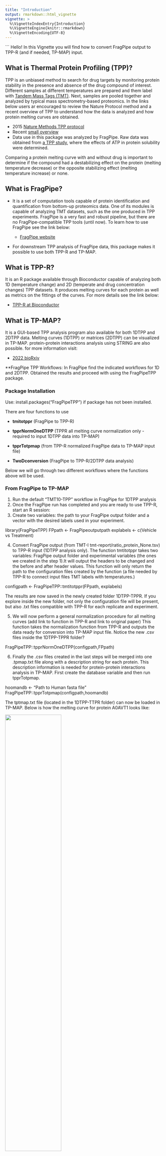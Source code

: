 ```yaml
---
title: "Introduction"
output: rmarkdown::html_vignette
vignette: >
  %\VignetteIndexEntry{Introduction}
  %\VignetteEngine{knitr::rmarkdown}
  %\VignetteEncoding{UTF-8}
---
```


```
Hello! In this Vignette you will find how to convert FragPipe output to TPP-R (and if needed, TP-MAP) input.


## What is Thermal Protein Profiling (TPP)?
TPP is an unbiased method to search for drug targets by monitoring protein stability in the presence and absence of the drug compound of interest. Different samples at different temperatures are prepared and them label with [Tandem Mass Tags (TMT)](https://pubs.acs.org/doi/10.1021/ac0262560). Next, samples are pooled together and analyzed by typical mass spectrometry-based proteomics. In the links below users ar encouraged to review the Nature Protocol method and a recent overview of TPP to understand how the data is analyzed and how protein melting curves are obtained. 

  - 2015 [Nature Methods TPP protocol](https://www.nature.com/articles/nprot.2015.101)
  - Recent [small overview](https://pubmed.ncbi.nlm.nih.gov/36368297/)
  - Data use in this package was analyzed by FragPipe. Raw data was obtained from [a TPP study](https://www.nature.com/articles/s41467-019-09107-y), where the effects of ATP in protein solubility were determined.     
  
Comparing a protein melting curve with and without drug is important to determine if the compound had a destabilizing effect on the protein (melting temperature decrease) or the opposite stabilizing effect (melting temperature increase) or none.

## What is FragPipe?
- It is a set of computation tools capable of protein identification and quantification from bottom-up proteomics data. One of its modules is capable of analyzing TMT datasets, such as the one produced in TPP experiments. FragPipe is a very fast and robust pipeline, but there are no FragPipe-compatible TPP tools (until now). To learn how to use FragPipe see the link below:
  
  - [FragPipe website](https://fragpipe.nesvilab.org/docs/tutorial_fragpipe_outputs.html])
  
- For downstream TPP analysis of FragPipe data, this package makes it possible to use both TPP-R and TP-MAP.
  
## What is TPP-R?
It is an R package available through Bioconductor capable of analyzing both 1D (temperature change) and 2D (temperate and drug concentration changes) TPP datasets. It produces melting curves for each protein as well as metrics on the fittings of the curves. For more details see the link below:

  - [TPP-R at Bioconductor](https://bioconductor.org/packages/release/bioc/html/TPP.html)

## What is TP-MAP?
It is a GUI-based TPP analysis program also available for both 1DTPP and 2DTPP data. Melting curves (1DTPP) or matrices (2DTPP) can be visualized in TP-MAP. protein-protein interactions analysis using STRING are also possible. for more information visit:

  - [2022 bioRxiv](https://www.biorxiv.org/content/10.1101/2021.02.22.432361v2)
  

**FragPipe TPP Workflows:
In FragPipe find the indicated workflows for 1D and 2DTPP. Obtained the results  and proceed with using the FragPipeTPP package. 

### Package Installation

Use: install.packages("FragPipeTPP") if package has not been installed.

There are four functions to use

- **tmitotppr** (FragPipe to TPP-R)

- **tpprNormOneDTPP** (TPPR all melting curve normalization only - required to input 1DTPP data into TP-MAP)

- **tpprTotpmap** (from TPP-R normalized FragPipe data to TP-MAP input file)

- **TwoDconversion** (FragPipe to TPP-R/2DTPP data analysis)

Below we will go through two different workflows where the functions above will be used.

### From FragPipe to TP-MAP
1. Run the default "TMT10-TPP" workflow in FragPipe for 1DTPP analysis
2. Once the FragPipe run has completed and you are ready to use TPP-R, start an R session:
3. Create two variables: the path to your FragPipe output folder and a vector with the desired labels used in your experiment.

  library(FragPipeTPP)
  FPpath <- FragPipeoutputpath
  explabels <- c(Vehicle vs Treatment)


4. Convert FragPipe output (from TMT-I tmt-report/ratio_protein_None.tsv) to TPP-R input (1DTPP analysis only). The function tmtitotppr takes two variables: FragPipe output folder and experimental variables (the ones we created in the step 1).It will output the headers to be changed and the before and after header values. This function will only return the path to the configuration files created by the function (a file needed by TPP-R to connect input files TMT labels with temperatures.)

  configpath <- FragPipeTPP::tmtitotppr(FPpath, explabels)

  The results are now saved in the newly created folder 1DTPP-TPPR. If you explore inside the new folder, not only the configuration file will be present, but also .txt files compatible with TPP-R for each replicate and experiment. 

5. We will now perform a general normalization procedure for all melting curves (add link to function in TPP-R and link to original paper) This function takes the normalization function from TPP-R and outputs the data ready for conversion into TP-MAP input file. Notice the new .csv files inside the 1DTPP-TPPR folder?


  FragPipeTPP::tpprNormOneDTPP(configpath,FPpath)


6. Finally the .csv files created in the last steps will be merged into one .tpmap.txt file along with a description string for each protein. This description information is needed for protein-protein interactions analysis in TP-MAP. First create the database variable and then run tpprTotpmap. 


  hoomandb <- "Path to Human fasta file"
  FragPipeTPP::tpprTotpmap(configpath,hoomandb)

The tptmap.txt file (located in the 1DTPP-TTPR folder) can now be loaded in TP-MAP. Below is how the melting curve for protein A0AVT1 looks like:

![](TP-MAPresults.PNG){width=60%}


### From FragPipe to TPP-R: 1DTPP
Complete steps 1 - 4 from the **From FragPipe to TP-MAP** section. In step 5 instead of running tpprNormOneDTPP(configpath,FPpath), the full TPPR workflow function will be used. Remember to use the correct configuration file path and to pass the function a directory to save the results (in this case 1DTPP-TPPR folder):


TPPRfolder <- file.path(FPpath, "1DTPP-TPPR")

TPPTR_result <- TPP::analyzeTPPTR(configpath,resultPath = TPPRfolder , methods = "meltcurvefit",idVar= "Prot_ID",qualColName="qssm")

and voila! Melting curves have been fit for each protein (see Melting_curves folder, QCPlots.pdf and results_TPP-TR.xlsx). For more information on TPP-R outputs see [package website](https://bioconductor.org/packages/release/bioc/html/TPP.html).


### From FragPipe to TP-MAP: 2DTPP

1.Create two vectors. One for the FragPipe results path and another for the location of the reference database.
resultPath <- "c:/FragPipefolder" 
fastadatabsefile <- "c:/proteindatabase.fas

2. Use tmtTotpmap_2D
tmtiTotpmap_2D <- function(resultPath, fastadatabsefile)

A 2DTPP TP-MAP file will be saved in a "2DTPP" folder inside the resultPath.

### From FragPipe to TPP-R: 2DTPP

1. Create several variables:
  a). FragPipe results folder: twofragpipe <- "Z:/crojaram/TPP_Project/PXD012423/2DTPP/ATP_rep1/FP20-1_build23"
  b). Compound concentration values: conc_labels <- c(0,0.005,0.05,0.5,2)
  c). Temperatures pairs used in a plex: labels_exp <- c("42_44","46_48","50_52","54_56","58_60","62_64")
  d). The string for the compund: compound <-c("ATP")
  e). saveouput <- file.path(twofragpipe, "2DTPP-TPPR")

2. Run function with the variables crated, except variable e). 
  configtwo <- twoDConversion(twofragpipe,labels_exp,conc_labels,compound)
  
3. The output from step 2 will be used in TPPR using function analyze2DTPP. Use variable e) as the resultPath.

  
  tpp2dResults <- TPP::analyze2DTPP(configTable = configtwo,
                                  compFc = TRUE,
                                  idVar = "Prot_ID",
                                  intensityStr = "rel_fc_",
                                  nonZeroCols = "qusm",
                                  methods = "doseResponse",
                                  createReport = "none",
                                  resultPath = saveoutput)

4. Results from twoDConversion function can be used with the [TPP2D package](https://www.bioconductor.org/packages/release/bioc/vignettes/TPP2D/inst/doc/TPP2D.html), also available in Bioconductor. Use the fucntion as depicted below, excpet for concFactor if the compound of interest is in another concentration range that is no 1e6 mM.
  
  import_df <- TPP2D::import2dDataset(
    configTable = configtwo,
    data = NULL,
    idVar = "Prot_ID",
    intensityStr = "sumionarea_",
    fcStr = NULL,
    nonZeroCols = "qusm",
    geneNameVar = NULL,
    addCol = NULL,
    qualColName = "qupm",
    naStrs = c("NA", "n/d", "NaN"),
    concFactor = 1e6,
    medianNormalizeFC = TRUE,
    filterContaminants = TRUE)




